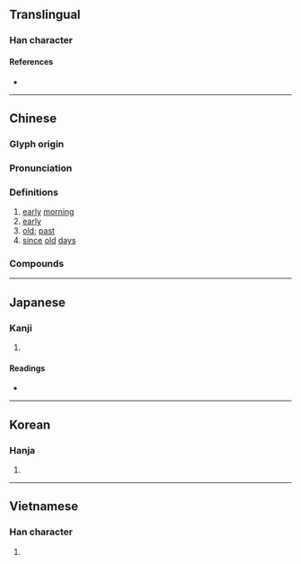 {{character info/new}}
==Translingual==

===Han character===
{{Han char|rn=36|rad=夕|as=03|sn=6|four=77210|canj=HNMNI|ids=⿵几歹}}

====References====
* {{Han ref|kx=0246.070|dkj=05755|dj=0489.050|hdz=20861.070|uh=5919|ud=22809|bh=A667|bd=42599}}

----

==Chinese==
{{zh-forms|alt=𠈇}}

===Glyph origin===
{{Han etyl}}

===Pronunciation===
{{zh-pron
|m=sù
|c=suk1
|mn=siok
|mc=y
|oc=y
|ma=
|cat=n,a
}}

===Definitions===
{{zh-hanzi}}

# [[early]] [[morning]]
# [[early]]
# [[old]]; [[past]]
# [[since]] [[old]] [[day]]s

===Compounds===
{{zh-der|夙志|夙緣}}

----

==Japanese==

===Kanji===
{{ja-kanji|grade=|rs=夕03}}

# {{defn|lang=ja|sort=夕03}}

====Readings====
* {{ja-readings|on=[[しゅく]] (shuku)|kun=[[つとに]] (tsutoni), [[はやい]] (hayai)}}

----

==Korean==

===Hanja===
{{ko-hanja|hangeul=숙|rv=suk|mr=suk}}

# {{defn|lang=ko|sort=夕03}}

----

==Vietnamese==

===Han character===
{{vi-hantu|[[túc]]|rs=夕03}}

# {{defn|lang=vi|sort=夕03}}